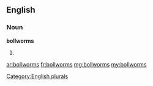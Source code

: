 ==English==

===Noun===
'''bollworms'''

# {{plural of|[[bollworm]]}}

[[Category:English plurals]]

[[ar:bollworms]]
[[fr:bollworms]]
[[mg:bollworms]]
[[my:bollworms]]